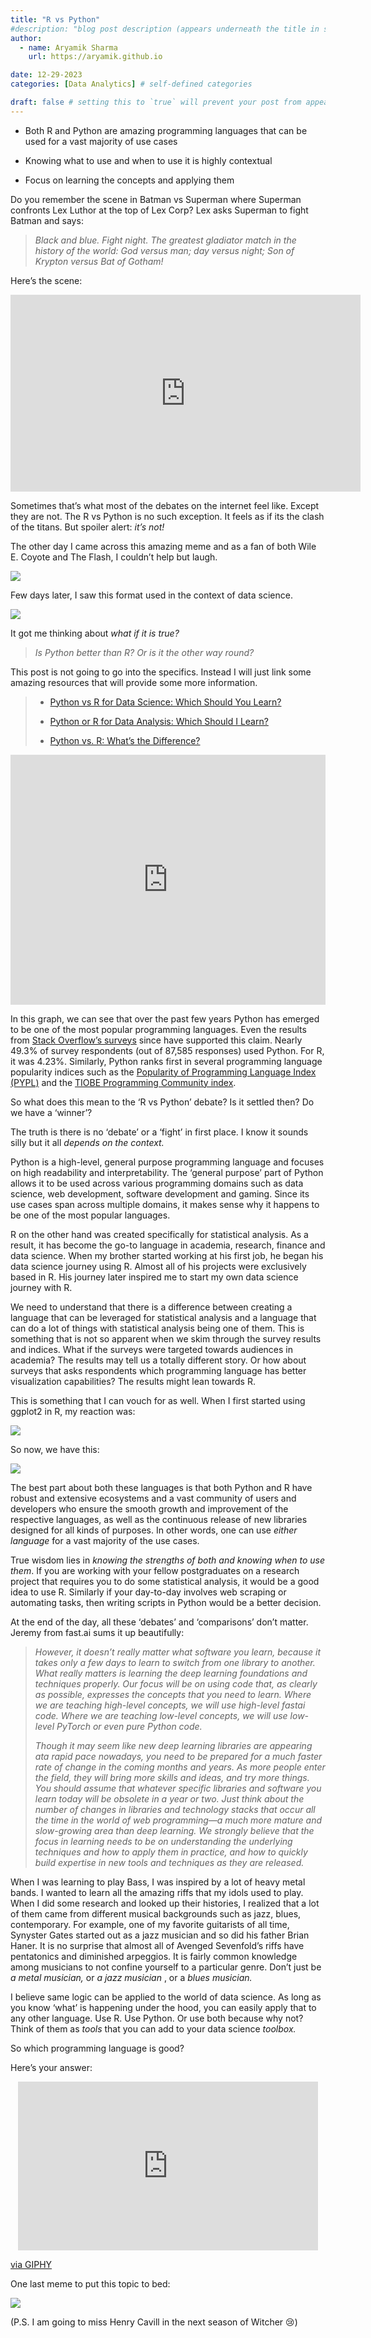 ```yaml
---
title: "R vs Python"
#description: "blog post description (appears underneath the title in smaller text) which is included on the listing page"
author:
  - name: Aryamik Sharma
    url: https://aryamik.github.io

date: 12-29-2023
categories: [Data Analytics] # self-defined categories

draft: false # setting this to `true` will prevent your post from appearing on your listing page until you're ready!
---
```


::: {.callout-tip title="TL;DR"}
-   Both R and Python are amazing programming languages that can be used for a vast majority of use cases

-   Knowing what to use and when to use it is highly contextual

-   Focus on learning the concepts and applying them
:::

Do you remember the scene in Batman vs Superman where Superman confronts Lex Luthor at the top of Lex Corp? Lex asks Superman to fight Batman and says:

> *Black and blue. Fight night. The greatest gladiator match in the history of the world: God versus man; day versus night; Son of Krypton versus Bat of Gotham!*

Here's the scene:

```{=html}
<p align = 'center'><iframe width="560" height="315" src="https://www.youtube.com/embed/1DyD2jrWjFM?si=ap_D5Y-yvTsCNV2a" title="YouTube video player" frameborder="0" allow="accelerometer; autoplay; clipboard-write; encrypted-media; gyroscope; picture-in-picture; web-share" allowfullscreen></iframe></p>
```
Sometimes that's what most of the debates on the internet feel like. Except they are not. The R vs Python is no such exception. It feels as if its the clash of the titans. But spoiler alert: *it's not!*

The other day I came across this amazing meme and as a fan of both Wile E. Coyote and The Flash, I couldn't help but laugh.

![](images/Screenshot%20from%202023-12-20%2000-15-21.png){fig-align="center"}

Few days later, I saw this format used in the context of data science.

![](images/Screenshot%20from%202023-12-20%2000-10-34-01.png){fig-align="center"}

It got me thinking about *what if it is true?*

> *Is Python better than R? Or is it the other way round?*

This post is not going to go into the specifics. Instead I will just link some amazing resources that will provide some more information.

> -   [Python vs R for Data Science: Which Should You Learn?](https://www.datacamp.com/blog/python-vs-r-for-data-science-whats-the-difference)
>
> -   [Python or R for Data Analysis: Which Should I Learn?](https://www.coursera.org/articles/python-or-r-for-data-analysis)
>
> -   [Python vs. R: What's the Difference?](https://www.ibm.com/blog/python-vs-r/)

```{=html}
<iframe title="Popular Programming Languages" aria-label="Interactive line chart" id="datawrapper-chart-RASRM" src="https://datawrapper.dwcdn.net/RASRM/1/" scrolling="no" frameborder="0" style="width: 0; min-width: 100% !important; border: none;" height="400" data-external="1"></iframe><script type="text/javascript">!function(){"use strict";window.addEventListener("message",(function(a){if(void 0!==a.data["datawrapper-height"]){var e=document.querySelectorAll("iframe");for(var t in a.data["datawrapper-height"])for(var r=0;r<e.length;r++)if(e[r].contentWindow===a.source){var i=a.data["datawrapper-height"][t]+"px";e[r].style.height=i}}}))}();
</script>
```
In this graph, we can see that over the past few years Python has emerged to be one of the most popular programming languages. Even the results from [Stack Overflow's surveys](https://survey.stackoverflow.co/2023/#technology-most-popular-technologies) since have supported this claim. Nearly 49.3% of survey respondents (out of 87,585 responses) used Python. For R, it was 4.23%. Similarly, Python ranks first in several programming language popularity indices such as the [Popularity of Programming Language Index (PYPL)](https://pypl.github.io/PYPL.html) and the [TIOBE Programming Community index](https://www.tiobe.com/tiobe-index/).

So what does this mean to the 'R vs Python' debate? Is it settled then? Do we have a 'winner'?

The truth is there is no 'debate' or a 'fight' in first place. I know it sounds silly but it all *depends on the context.*

Python is a high-level, general purpose programming language and focuses on high readability and interpretability. The 'general purpose' part of Python allows it to be used across various programming domains such as data science, web development, software development and gaming. Since its use cases span across multiple domains, it makes sense why it happens to be one of the most popular languages.

R on the other hand was created specifically for statistical analysis. As a result, it has become the go-to language in academia, research, finance and data science. When my brother started working at his first job, he began his data science journey using R. Almost all of his projects were exclusively based in R. His journey later inspired me to start my own data science journey with R.

We need to understand that there is a difference between creating a language that can be leveraged for statistical analysis and a language that can do a lot of things with statistical analysis being one of them. This is something that is not so apparent when we skim through the survey results and indices. What if the surveys were targeted towards audiences in academia? The results may tell us a totally different story. Or how about surveys that asks respondents which programming language has better visualization capabilities? The results might lean towards R.

This is something that I can vouch for as well. When I first started using ggplot2 in R, my reaction was:

![](images/Screenshot%20from%202023-12-28%2022-41-11.png){fig-align="center"}

So now, we have this:

![](images/Screenshot%20from%202023-12-20%2009-44-03.png){fig-align="center"}

The best part about both these languages is that both Python and R have robust and extensive ecosystems and a vast community of users and developers who ensure the smooth growth and improvement of the respective languages, as well as the continuous release of new libraries designed for all kinds of purposes. In other words, one can use *either language* for a vast majority of the use cases.

True wisdom lies in *knowing the strengths of both and knowing when to use them*. If you are working with your fellow postgraduates on a research project that requires you to do some statistical analysis, it would be a good idea to use R. Similarly if your day-to-day involves web scraping or automating tasks, then writing scripts in Python would be a better decision.

At the end of the day, all these 'debates' and 'comparisons' don't matter. Jeremy from fast.ai sums it up beautifully:

> *However, it doesn't really matter what software you learn, because it takes only a few days to learn to switch from one library to another. What really matters is learning the deep learning foundations and techniques properly. Our focus will be on using code that, as clearly as possible, expresses the concepts that you need to learn. Where we are teaching high-level concepts, we will use high-level fastai code. Where we are teaching low-level concepts, we will use low-level PyTorch or even pure Python code.*
>
> *Though it may seem like new deep learning libraries are appearing ata rapid pace nowadays, you need to be prepared for a much faster rate of change in the coming months and years. As more people enter the field, they will bring more skills and ideas, and try more things. You should assume that whatever specific libraries and software you learn today will be obsolete in a year or two. Just think about the number of changes in libraries and technology stacks that occur all the time in the world of web programming---a much more mature and slow-growing area than deep learning. We strongly believe that the focus in learning needs to be on understanding the underlying techniques and how to apply them in practice, and how to quickly build expertise in new tools and techniques as they are released.*

When I was learning to play Bass, I was inspired by a lot of heavy metal bands. I wanted to learn all the amazing riffs that my idols used to play. When I did some research and looked up their histories, I realized that a lot of them came from different musical backgrounds such as jazz, blues, contemporary. For example, one of my favorite guitarists of all time, Synyster Gates started out as a jazz musician and so did his father Brian Haner. It is no surprise that almost all of Avenged Sevenfold's riffs have pentatonics and diminished arpeggios. It is fairly common knowledge among musicians to not confine yourself to a particular genre. Don't just be *a metal musician,* or *a jazz musician* , or a *blues musician.*

I believe same logic can be applied to the world of data science. As long as you know 'what' is happening under the hood, you can easily apply that to any other language. Use R. Use Python. Or use both because why not? Think of them as *tools* that you can add to your data science *toolbox.*

So which programming language is good?

Here's your answer:

```{=html}
<p align = 'center'><iframe src="https://giphy.com/embed/3o7aCRloybJlXpNjSU" width="480" height="270" frameBorder="0" class="giphy-embed" allowFullScreen></iframe><p><a href="https://giphy.com/gifs/3o7aCRloybJlXpNjSU">via GIPHY</a></p></p> 
```
One last meme to put this topic to bed:

![](images/Screenshot%20from%202023-12-20%2000-11-03.png){fig-align="center"}

(P.S. I am going to miss Henry Cavill in the next season of Witcher 😢)
